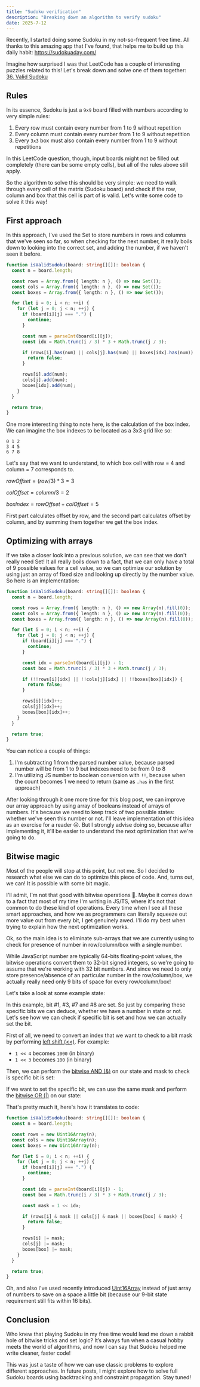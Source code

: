 ```yaml
---
title: "Sudoku verification"
description: "Breaking down an algorithm to verify sudoku"
date: 2025-7-12
---
```



Recently, I started doing some Sudoku in my not-so-frequent free time. All thanks to this amazing app that I've found, that helps me to build up this daily habit: https://sudokuaday.com/

Imagine how surprised I was that LeetCode has a couple of interesting puzzles related to this! Let's break down and solve one of them together: [36. Valid Sudoku](https://leetcode.com/problems/valid-sudoku/description/)

## Rules

In its essence, Sudoku is just a `9x9` board filled with numbers according to very simple rules:

1. Every row must contain every number from 1 to 9 without repetition
2. Every column must contain every number from 1 to 9 without repetition
3. Every `3x3` box must also contain every number from 1 to 9 without repetitions

In this LeetCode question, though, input boards might not be filled out completely (there can be some empty cells), but all of the rules above still apply.

So the algorithm to solve this should be very simple: we need to walk through every cell of the matrix (Sudoku board) and check if the row, column and box that this cell is part of is valid. Let's write some code to solve it this way!

## First approach

In this approach, I've used the Set to store numbers in rows and columns that we've seen so far, so when checking for the next number, it really boils down to looking into the correct set, and adding the number, if we haven't seen it before.

```typescript
function isValidSudoku(board: string[][]): boolean {
  const n = board.length;

  const rows = Array.from({ length: n }, () => new Set());
  const cols = Array.from({ length: n }, () => new Set());
  const boxes = Array.from({ length: n }, () => new Set());

  for (let i = 0; i < n; ++i) {
    for (let j = 0; j < n; ++j) {
      if (board[i][j] === ".") {
        continue;
      }

      const num = parseInt(board[i][j]);
      const idx = Math.trunc(i / 3) * 3 + Math.trunc(j / 3);

      if (rows[i].has(num) || cols[j].has(num) || boxes[idx].has(num)) {
        return false;
      }

      rows[i].add(num);
      cols[j].add(num);
      boxes[idx].add(num);
    }
  }

  return true;
}
```

One more interesting thing to note here, is the calculation of the box index. We can imagine the box indexes to be located as a 3x3 grid like so:

```
0 1 2
3 4 5
6 7 8
```

Let's say that we want to understand, to which box cell with row = 4 and column = 7 corresponds to.

$rowOffset = (row / 3) * 3 = 3$

$colOffset = column / 3 = 2$

$boxIndex = rowOffset + colOffset = 5$

First part calculates offset by row, and the second part calculates offset by column, and by summing them together we get the box index.

## Optimizing with arrays

If we take a closer look into a previous solution, we can see that we don't really need Set! It all really boils down to a fact, that we can only have a total of 9 possible values for a cell value, so we can optimize our solution by using just an array of fixed size and looking up directly by the number value. So here is an implementation:

```typescript
function isValidSudoku(board: string[][]): boolean {
  const n = board.length;

  const rows = Array.from({ length: n }, () => new Array(n).fill(0));
  const cols = Array.from({ length: n }, () => new Array(n).fill(0));
  const boxes = Array.from({ length: n }, () => new Array(n).fill(0));

  for (let i = 0; i < n; ++i) {
    for (let j = 0; j < n; ++j) {
      if (board[i][j] === ".") {
        continue;
      }

      const idx = parseInt(board[i][j]) - 1;
      const box = Math.trunc(i / 3) * 3 + Math.trunc(j / 3);

      if (!!rows[i][idx] || !!cols[j][idx] || !!boxes[box][idx]) {
        return false;
      }

      rows[i][idx]++;
      cols[j][idx]++;
      boxes[box][idx]++;
    }
  }

  return true;
}
```

You can notice a couple of things:

1. I'm subtracting 1 from the parsed number value, because parsed number will be from 1 to 9 but indexes need to be from 0 to 8
2. I'm utilizing JS number to boolean conversion with `!!`, because when the count becomes 1 we need to return (same as `.has` in the first approach)

After looking through it one more time for this blog post, we can improve our array approach by using array of booleans instead of arrays of numbers. It's because we need to keep track of two possible states: whether we've seen this number or not. I'll leave implementation of this idea as an exercise for a reader 😜. But I strongly advise doing so, because after implementing it, it'll be easier to understand the next optimization that we're going to do.

## Bitwise magic

Most of the people will stop at this point, but not me. So I decided to research what else we can do to optimize this piece of code. And, turns out, we can! It is possible with some bit magic.

I'll admit, I'm not that good with bitwise operations 🥲. Maybe it comes down to a fact that most of my time I'm writing in JS/TS, where it's not that common to do these kind of operations. Every time when I see all these smart approaches, and how we as programmers can literally squeeze out more value out from every bit, I get genuinely awed. I'll do my best when trying to explain how the next optimization works.

Ok, so the main idea is to eliminate sub-arrays that we are currently using to check for presence of number in row/column/box with a single number.

While JavaScript number are typically 64-bits floating-point values, the bitwise operations convert them to 32-bit signed integers, so we're going to assume that we're working with 32 bit numbers. And since we need to only store presence/absence of an particular number in the row/column/box, we actually really need only 9 bits of space for every row/column/box!

Let's take a look at some example state:

<BitStateExample class="mx-auto max-w-[408px]" />

In this example, bit #1, #3, #7 and #8 are set. So just by comparing these specific bits we can deduce, whether we have a number in state or not. Let's see how we can check if specific bit is set and how we can actually set the bit.

First of all, we need to convert an index that we want to check to a bit mask by performing [left shift (&lt;&lt;)](https://developer.mozilla.org/en-US/docs/Web/JavaScript/Reference/Operators/Left_shift). For example:

- `1 << 4` becomes `1000` (in binary)
- `1 << 3` becomes `100` (in binary)

Then, we can perform the [bitwise AND (&)](https://developer.mozilla.org/en-US/docs/Web/JavaScript/Reference/Operators/Bitwise_AND) on our state and mask to check is specific bit is set:

<BitwiseAndExample class="mx-auto max-w-[521px]" />

If we want to set the specific bit, we can use the same mask and perform the [bitwise OR (|)](https://developer.mozilla.org/en-US/docs/Web/JavaScript/Reference/Operators/Bitwise_OR) on our state:

<BitwiseOrExample class="mx-auto max-w-[421px]" />

That's pretty much it, here's how it translates to code:

```typescript
function isValidSudoku(board: string[][]): boolean {
  const n = board.length;

  const rows = new Uint16Array(n);
  const cols = new Uint16Array(n);
  const boxes = new Uint16Array(n);

  for (let i = 0; i < n; ++i) {
    for (let j = 0; j < n; ++j) {
      if (board[i][j] === ".") {
        continue;
      }

      const idx = parseInt(board[i][j]) - 1;
      const box = Math.trunc(i / 3) * 3 + Math.trunc(j / 3);

      const mask = 1 << idx;

      if (rows[i] & mask || cols[j] & mask || boxes[box] & mask) {
        return false;
      }

      rows[i] |= mask;
      cols[j] |= mask;
      boxes[box] |= mask;
    }
  }

  return true;
}
```

Oh, and also I've used recently introduced [Uint16Array](https://developer.mozilla.org/en-US/docs/Web/JavaScript/Reference/Global_Objects/Uint16Array) instead of just array of numbers to save on a space a little bit (because our 9-bit state requirement still fits within 16 bits).

## Conclusion

Who knew that playing Sudoku in my free time would lead me down a rabbit hole of bitwise tricks and set logic? It’s always fun when a casual hobby meets the world of algorithms, and now I can say that Sudoku helped me write cleaner, faster code!

This was just a taste of how we can use classic problems to explore different approaches. In future posts, I might explore how to solve full Sudoku boards using backtracking and constraint propagation. Stay tuned!
